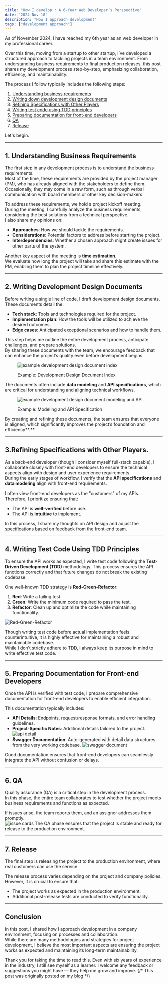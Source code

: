 ```yaml
---
title: "How I develop : A 6-Year Web Developer’s Perspective"
date: "2024-Nov-18"
description: "How I approach development"
tags: ["development approach"]
---
```

As of November 2024, I have reached my 6th year as an web developer in my professional career.

Over this time, moving from a startup to other startup, I’ve developed a structured approach to tackling projects in a team environment. 
From understanding business requirements to final production releases, this post shares my development process step-by-step, emphasizing collaboration, efficiency, and maintainability.

The process I follow typically includes the following steps:

1. [Understanding business requirements](#1)
2. [Writing down development design documents](#2)
3. [Refining Specifications with Other Players](#3)
4. [Writing test code using TDD principles](#4)
5. [Preparing documentation for front-end developers](#5)
6. [QA](#6)
7. [Release](#7)

Let's begin.

---

<h2 id="1">1. Understanding Business Requirements</h2>

The first step in any development process is to understand the business requirements.  
Most of the time, these requirements are provided by the project manager (PM), who has already aligned with the stakeholders to define them.  
Occasionally, they may come in a raw form, such as through verbal communication with board members or other key decision-makers.

To address these requirements, we hold a project kickoff meeting.  
During the meeting, I carefully analyze the business requirements, considering the best solutions from a technical perspective.  
I also share my opinions on:
- **Approaches**: How we should tackle the requirements.  
- **Considerations**: Potential factors to address before starting the project.  
- **Interdependencies**: Whether a chosen approach might create issues for other parts of the system.

Another key aspect of the meeting is **time estimation**.  
We evaluate how long the project will take and share this estimate with the PM, enabling them to plan the project timeline effectively.

---

<h2 id="2">2. Writing Development Design Documents</h2>

Before writing a single line of code, I draft development design documents.  
These documents detail the:
- **Tech stack**: Tools and technologies required for the project.  
- **Implementation plan**: How the tools will be utilized to achieve the desired outcomes.  
- **Edge cases**: Anticipated exceptional scenarios and how to handle them.  

This step helps me outline the entire development process, anticipate challenges, and prepare solutions.  
By sharing these documents with the team, we encourage feedback that can enhance the project’s quality even before development begins.

<figure className="my-4">
  <img
    src="/posts/how_i_dev/dev_doc_index.png"
    alt="example development design document index"
    width={298}
    height={567}
  />
  <figcaption className="text-gray-600 text-sm">
    <p style={{"marginTop":"0px", "marginBottom":"0px"}}>Example: Development Design Document Index</p>
  </figcaption>
</figure>


The documents often include **data modeling** and **API specifications**, which are critical for understanding and aligning technical workflows.

<figure className="my-4">
  <img
    src="/posts/how_i_dev/mod_api.png"
    alt="example development design document modeling and API"
    width={275}
    height={85}
  />
  <figcaption className="text-gray-600 text-sm">
    <p style={{"marginTop":"0px", "marginBottom":"0px"}}>Example: Modeling and API Specification</p>
  </figcaption>
</figure>


By creating and refining these documents, the team ensures that everyone is aligned, which significantly improves the project’s foundation and efficiency**.**

---

<h2 id="3">3.Refining Specifications with Other Players.</h2>

As a back-end developer (though I consider myself full-stack capable), I collaborate closely with front-end developers to ensure the technical aspects align with design and user experience requirements.  
During the early stages of workflow, I verify that the **API specifications** and **data modeling** align with front-end requirements.  

I often view front-end developers as the "customers" of my APIs.  
Therefore, I prioritize ensuring that:
- The API is **well-verified** before use.  
- The API is **intuitive** to implement.

In this process, I share my thoughts on API design and adjust the specifications based on feedback from the front-end team.

---

<h2 id="4">4. Writing Test Code Using TDD Principles</h2>

To ensure the API works as expected, I write test code following the **Test-Driven Development (TDD)** methodology.
This process ensures the API functions correctly and that future changes do not break the existing codebase.

One well-known TDD strategy is **Red-Green-Refactor**:
1. **Red**: Write a failing test.  
2. **Green**: Write the minimum code required to pass the test.  
3. **Refactor**: Clean up and optimize the code while maintaining functionality.

<img
  src="/posts/how_i_dev/tdd.png"
  alt="Red-Green-Refactor"
  width={600}
  height={465}
/>

Though writing test code before actual implementation feels counterintuitive, it is highly effective for maintaining a robust and maintainable codebase.  
While I don’t strictly adhere to TDD, I always keep its purpose in mind to write effective test code.


---

<h2 id="5">5. Preparing Documentation for Front-end Developers</h2>

Once the API is verified with test code, I prepare comprehensive documentation for front-end developers to enable efficient integration.  

This documentation typically includes:
- **API Details**: Endpoints, request/response formats, and error handling guidelines.
- **Project-Specific Notes**: Additional details tailored to the project.    
<img
  src="/posts/how_i_dev/api_detail.png"
  alt="api detail"
  width={250}
  height={125}/>
- **Swagger Documentation**: Auto-generated with detail data structures from the very working codebase.
<img
  src="/posts/how_i_dev/swagger.png"
  alt="swagger document"
  width={250}
  height={125}/>

Good documentation ensures that front-end developers can seamlessly integrate the API without confusion or delays.


---

<h2 id="6">6. QA</h2>

Quality assurance (QA) is a critical step in the development process.  
In this phase, the entire team collaborates to test whether the project meets business requirements and functions as expected.

If issues arise, the team reports them, and an assigner addresses them promptly.  
<img
  src="/posts/how_i_dev/qa.png"
  alt="issue cards"
  width={647}
  height={219}/>
The QA phase ensures that the project is stable and ready for release to the production environment.


---


<h2 id="7">7. Release</h2>

The final step is releasing the project to the production environment, where real customers can use the service.  

The release process varies depending on the project and company policies. However, it is crucial to ensure that:
- The project works as expected in the production environment.  
- Additional post-release tests are conducted to verify functionality.  

---

## Conclusion

In this post, I shared how I approach development in a company environment, focusing on processes and collaboration.  
While there are many methodologies and strategies for project development, I believe the most important aspects are ensuring the project works as expected and maintaining its long-term maintainability.

Thank you for taking the time to read this.
Even with six years of experience in the industry, I still see myself as a learner.
I welcome any feedback or suggestions you might have — they help me grow and improve.
{/* This post was originally posted on my [blog](https://koblin.blog) */}